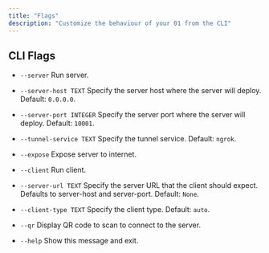 ```yaml
---
title: "Flags"
description: "Customize the behaviour of your 01 from the CLI"
---
```


## CLI Flags

- `--server`
  Run server.

- `--server-host TEXT`
  Specify the server host where the server will deploy.
  Default: `0.0.0.0`.

- `--server-port INTEGER`
  Specify the server port where the server will deploy.
  Default: `10001`.

- `--tunnel-service TEXT`
  Specify the tunnel service.
  Default: `ngrok`.

- `--expose`
  Expose server to internet.

- `--client`
  Run client.

- `--server-url TEXT`
  Specify the server URL that the client should expect.
  Defaults to server-host and server-port.
  Default: `None`.

- `--client-type TEXT`
  Specify the client type.
  Default: `auto`.

- `--qr`
  Display QR code to scan to connect to the server.

- `--help`
  Show this message and exit.

